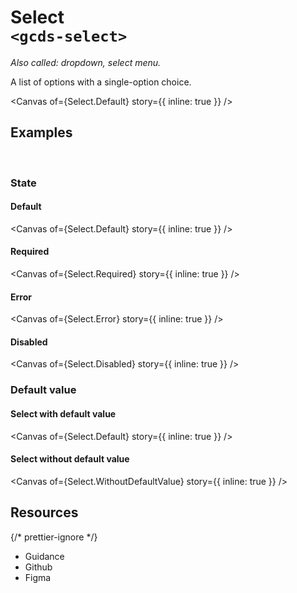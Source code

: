 
<Meta of={Select} name="Overview" />

# Select<br/>`<gcds-select>`

_Also called: dropdown, select menu._

A list of options with a single-option choice.

<Canvas of={Select.Default} story={{ inline: true }} />

## Examples

<br />

### State

#### Default

<Canvas of={Select.Default} story={{ inline: true }} />

#### Required

<Canvas of={Select.Required} story={{ inline: true }} />

#### Error

<Canvas of={Select.Error} story={{ inline: true }} />

#### Disabled

<Canvas of={Select.Disabled} story={{ inline: true }} />

### Default value

#### Select with default value

<Canvas of={Select.Default} story={{ inline: true }} />

#### Select without default value

<Canvas of={Select.WithoutDefaultValue} story={{ inline: true }} />

## Resources

{/* prettier-ignore */}
<ul class="resources-list">
  <li>
    <gcds-link size="regular" href="https://design-system.alpha.canada.ca/en/components/select/" target="_blank">Guidance</gcds-link>
  </li>
  <li>
    <gcds-link size="regular" href="https://github.com/cds-snc/gcds-components/tree/main/packages/web/src/components/gcds-select" target="_blank">Github</gcds-link>
  </li>
  <li>
    <gcds-link size="regular" href="https://www.figma.com/file/mh2maMG2NBtk41k1O1UGHV/Canadian-Digital-Service%E2%80%A8---GC-Design-System?type=design&node-id=856-2826&mode=design&t=S19QCPw1uQKzztyY-0" target="_blank">Figma</gcds-link>
  </li>
</ul>
